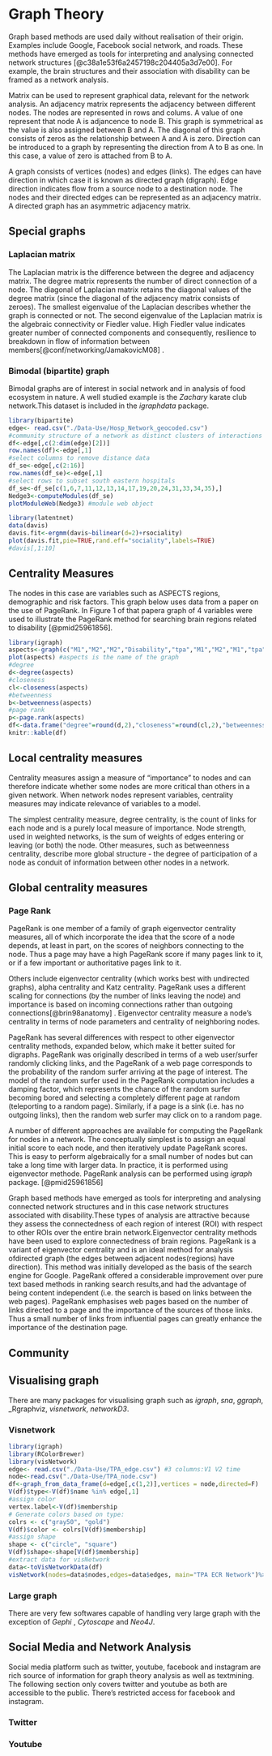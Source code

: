 # Graph Theory
Graph based methods are used daily without realisation of their origin. Examples include Google, Facebook social network, and roads. These methods have emerged as tools for interpreting and analysing connected network structures [@c38a1e53f6a2457198c204405a3d7e00]. For example,  the brain structures and their association with disability can be framed as a network analysis.

Matrix can be used to represent graphical data, relevant for the network analysis. An adjacency matrix represents the adjacency between different nodes. The nodes are represented in rows and colums. A value of one represent that node A is adjancence to node B. This graph is symmetrical as the value is also assigned between B and A. The diagonal of this graph consists of zeros as the relationship between A and A is zero. Direction can be introduced to a graph by representing the direction from A to B as one. In this case, a value of zero is attached from B to A. 

A graph consists of vertices (nodes) and edges (links). The edges can have direction in which case it is known as directed graph (digraph). Edge direction indicates flow from a source node to a destination node. The nodes and their directed edges can be represented as an adjacency matrix. A directed graph has an asymmetric adjacency matrix.


## Special graphs 

### Laplacian matrix
The Laplacian matrix is the difference between the degree and adjacency matrix. The degree matrix represents the number of direct connection of a node. The diagonal of Laplacian matrix retains the diagonal values of the degree matrix (since the diagonal of the adjacency matrix consists of zeroes). The smallest eigenvalue of the Laplacian describes whether the graph is connected or not. The second eigenvalue of the Laplacian matrix is the algebraic connectivity or Fiedler value. High Fiedler value indicates greater number of connected components and consequently, resilience to breakdown in flow of information between members[@conf/networking/JamakovicM08] .

### Bimodal (bipartite) graph
Bimodal graphs are of interest in social network and in analysis of food ecosystem in nature. A well studied example is the _Zachary_ karate club network.This dataset is included in the _igraphdata_ package.
```r
library(bipartite)
edge<- read.csv("./Data-Use/Hosp_Network_geocoded.csv")
#community structure of a network as distinct clusters of interactions
df<-edge[,c(2:dim(edge)[2])]
row.names(df)<-edge[,1] 
#select columns to remove distance data
df_se<-edge[,c(2:16)]
row.names(df_se)<-edge[,1] 
#select rows to subset south eastern hospitals
df_se<-df_se[c(1,6,7,11,12,13,14,17,19,20,24,31,33,34,35),]
Nedge3<-computeModules(df_se)
plotModuleWeb(Nedge3) #module web object
```
```r
library(latentnet)
data(davis)
davis.fit<-ergmm(davis~bilinear(d=2)+rsociality)
plot(davis.fit,pie=TRUE,rand.eff="sociality",labels=TRUE)
#davis[,1:10]
```

## Centrality Measures
The nodes in this case are variables such as ASPECTS regions, demographic and risk factors. This graph below uses data from a paper on the use of PageRank. In Figure 1 of that papera graph of 4 variables were used to illustrate the PageRank method for searching brain regions related to disability [@pmid25961856].
```r
library(igraph)
aspects<-graph(c("M1","M2","M2","Disability","tpa","M1","M2","M1","tpa","M2"))
plot(aspects) #aspects is the name of the graph
#degree
d<-degree(aspects)
#closeness
cl<-closeness(aspects)
#betweenness
b<-betweenness(aspects)
#page rank
p<-page.rank(aspects)
df<-data.frame("degree"=round(d,2),"closeness"=round(cl,2),"betweenness" =round(b,2),"PageRank" =round(p$vector,2))
knitr::kable(df)
```
## Local centrality measures
Centrality measures assign a measure of “importance” to nodes and can therefore indicate whether some nodes are more critical than others in a given network. When network nodes represent variables, centrality measures may indicate relevance of variables to a model.

The simplest centrality measure, degree centrality, is the count of links for each node and is a purely local measure of importance. Node strength, used in weighted networks, is the sum of weights of edges entering or leaving (or both) the node. Other measures, such as betweenness centrality, describe more global structure - the degree of participation of a node as conduit of information between other nodes in a network.

## Global centrality measures

### Page Rank
PageRank is one member of a family of graph eigenvector centrality measures, all of which incorporate the idea that the score of a node depends, at least in part, on the scores of neighbors connecting to the node. Thus a page may have a high PageRank score if many pages link to it, or if a few important or authoritative pages link to it. 

Others include eigenvector centrality (which works best with undirected graphs), alpha centrality and Katz centrality. PageRank uses a different scaling for connections (by the number of links leaving the node) and importance is based on incoming connections rather than outgoing connections[@brin98anatomy] . Eigenvector centrality measure a node’s centrality in terms of node parameters and centrality of neighboring nodes. 

PageRank has several differences with respect to other eigenvector centrality methods, expanded below, which make it better suited for digraphs. PageRank was originally described in terms of a web user/surfer randomly clicking links, and the PageRank of a web page corresponds to the probability of the random surfer arriving at the page of interest. The model of the random surfer used in the PageRank computation includes a damping factor, which represents the chance of the random surfer becoming bored and selecting a completely different page at random (teleporting to a random page). Similarly, if a page is a sink (i.e. has no outgoing links), then the random web surfer may click on to a random page.

A number of different approaches are available for computing the PageRank for nodes in a network. The conceptually simplest is to assign an equal initial score to each node, and then iteratively update PageRank scores. This is easy to perform algebraically for a small number of nodes but can take a long time with larger data. In practice, it is performed using eigenvector methode. PageRank analysis can be performed using _igraph_ package. [@pmid25961856]


Graph based methods have emerged as tools for interpreting and analysing connected network structures and in this case network structures associated with disability.These types of analysis are attractive because they assess the connectedness of each region of interest (ROI) with respect to other ROIs over the entire brain network.Eigenvector centrality methods have been used to explore connectedness of brain regions. PageRank is a variant of eigenvector centrality and is an ideal method for analysis ofdirected graph (the edges between adjacent nodes(regions) have direction). This method was initially developed as the basis of the search engine for Google. PageRank offered a considerable improvement over pure text based methods in ranking search results,and had the advantage of being content independent (i.e. the search is based on links between the web pages).  PageRank emphasises web pages based on the number of links directed to a page and the importance of the sources of those links. Thus a small number of links from influential pages can greatly enhance the importance of the destination page. 


## Community

## Visualising graph
There are many packages for visualising graph such as _igraph_, _sna_, _ggraph_, _Rgraphviz, _visnetwork_, _networkD3_.

### Visnetwork
```r
library(igraph)
library(RColorBrewer)
library(visNetwork)
edge<- read.csv("./Data-Use/TPA_edge.csv") #3 columns:V1 V2 time 
node<-read.csv("./Data-Use/TPA_node.csv")
df<-graph_from_data_frame(d=edge[,c(1,2)],vertices = node,directed=F)
V(df)$type<-V(df)$name %in% edge[,1]
#assign color
vertex.label<-V(df)$membership
# Generate colors based on type:
colrs <- c("gray50", "gold")
V(df)$color <- colrs[V(df)$membership]
#assign shape
shape <- c("circle", "square")
V(df)$shape<-shape[V(df)$membership] 
#extract data for visNetwork
data<-toVisNetworkData(df)
visNetwork(nodes=data$nodes,edges=data$edges, main="TPA ECR Network")%>% visNodes(color = list(hover = "red")) %>% visInteraction(hover = TRUE)
```

### Large graph
There are very few softwares capable of handling very large graph with the exception of _Gephi_ , _Cytoscape_ and _Neo4J_.

## Social Media and Network Analysis
Social media platform such as twitter, youtube, facebook and instagram are rich source of information for graph theory analysis as well as textmining. The following section only covers twitter and youtube as both are accessible to the public. There's restricted access for facebook and instagram.

### Twitter

### Youtube
